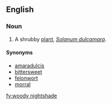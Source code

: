 ==English==
===Noun===
{{en-noun|sg=[[woody]] [[nightshade]]}}

# {{context|herbalism}} A shrubby [[plant]], ''[[Solanum dulcamara]]''.

====Synonyms====
*[[amaradulcis]]
*[[bittersweet]]
*[[felonwort]]
*[[morral]]

[[fy:woody nightshade]]